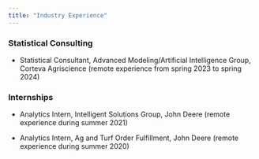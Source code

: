 ```yaml
---
title: "Industry Experience"
---
```


### Statistical Consulting

* Statistical Consultant, Advanced Modeling/Artificial Intelligence Group, Corteva Agriscience (remote experience from spring 2023 to spring 2024)

### Internships

* Analytics Intern, Intelligent Solutions Group, John Deere (remote experience during summer 2021)

* Analytics Intern, Ag and Turf Order Fulfillment, John Deere (remote experience during summer 2020)